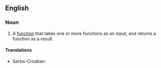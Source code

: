 ==English==
{{wikipedia}}

===Noun===
{{en-noun}}

# {{context|computer science|lang=en}} A [[function]] that takes one or more functions as an input, and returns a function as a result.

====Translations====
{{trans-top|high-order function}}
* Serbo-Croatian: {{t|sh|funkcija višeg reda|f}}
{{trans-mid}}
{{trans-bottom}}